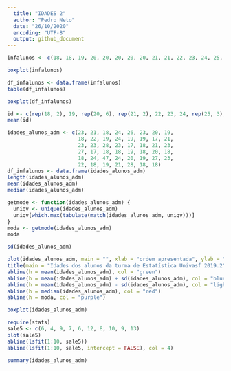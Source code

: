 ```yaml
---
  title: "IDADES 2"
  author: "Pedro Neto"
  date: "26/10/2020"
  encoding: "UTF-8"
  output: github_document
---
```

```r
infalunos <- c(18, 18, 19, 20, 20, 20, 20, 20, 21, 21, 22, 23, 24, 25, 25, 25, 26, 29, 30, 35, 37)
```

```r
boxplot(infalunos)
```

```r
df_infalunos <- data.frame(infalunos)
table(df_infalunos)
```

```r
boxplot(df_infalunos)
```

```r
id <- c(rep(18, 2), 19, rep(20, 6), rep(21, 2), 22, 23, 24, rep(25, 3), 26, 29, 30, 35, 37)
mean(id)
```


```r
idades_alunos_adm <- c(23, 21, 18, 24, 26, 23, 20, 19,
                       18, 22, 19, 24, 19, 19, 17, 21,
                       23, 23, 28, 23, 17, 18, 21, 23,
                       27, 17, 18, 18, 19, 18, 20, 18,
                       18, 24, 47, 24, 20, 19, 27, 23,
                       22, 18, 19, 21, 28, 18, 18)
df_infalunos <- data.frame(idades_alunos_adm)
length(idades_alunos_adm)
mean(idades_alunos_adm)
median(idades_alunos_adm)
```

```r
getmode <- function(idades_alunos_adm) {
  uniqv <- unique(idades_alunos_adm)
  uniqv[which.max(tabulate(match(idades_alunos_adm, uniqv)))]
}
moda <- getmode(idades_alunos_adm)
moda
```

```r
sd(idades_alunos_adm)
```

```r
plot(idades_alunos_adm, main = "", xlab = "ordem apresentada", ylab = "idade dos alunos")
title(main = "Idades dos alunos da turma de Estatística Univasf 2019.2")
abline(h = mean(idades_alunos_adm), col = "green")
abline(h = mean(idades_alunos_adm) + sd(idades_alunos_adm), col = "blue")
abline(h = mean(idades_alunos_adm) - sd(idades_alunos_adm), col = "light blue")
abline(h = median(idades_alunos_adm), col = "red")
abline(h = moda, col = "purple")
```

```r
boxplot(idades_alunos_adm)
```

```r
require(stats)
sale5 <- c(6, 4, 9, 7, 6, 12, 8, 10, 9, 13)
plot(sale5)
abline(lsfit(1:10, sale5))
abline(lsfit(1:10, sale5, intercept = FALSE), col = 4)
```

```r
summary(idades_alunos_adm)
```
